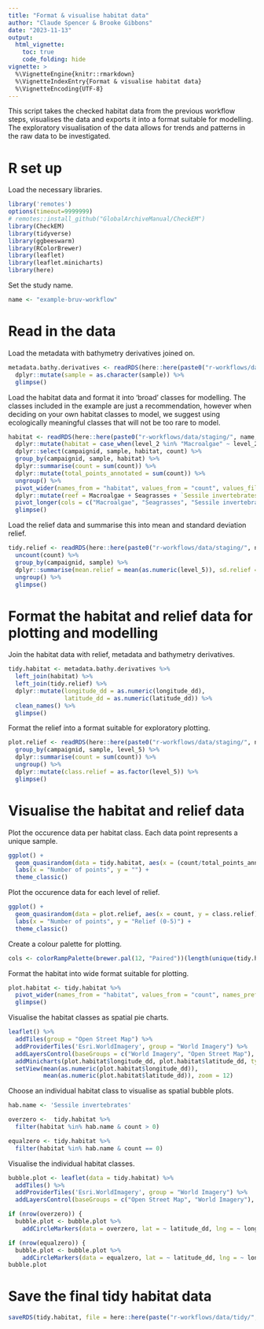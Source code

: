 ```yaml
---
title: "Format & visualise habitat data"
author: "Claude Spencer & Brooke Gibbons"
date: "2023-11-13"
output:
  html_vignette:
    toc: true
    code_folding: hide
vignette: >
  %\VignetteEngine{knitr::rmarkdown}
  %\VignetteIndexEntry{Format & visualise habitat data}
  %\VignetteEncoding{UTF-8}
---
```


This script takes the checked habitat data from the previous workflow steps, visualises the data and exports it into a format suitable for modelling. The exploratory visualisation of the data allows for trends and patterns in the raw data to be investigated.

# R set up

Load the necessary libraries.

```r
library('remotes')
options(timeout=9999999)
# remotes::install_github("GlobalArchiveManual/CheckEM")
library(CheckEM)
library(tidyverse)
library(ggbeeswarm)
library(RColorBrewer)
library(leaflet)
library(leaflet.minicharts)
library(here)
```

Set the study name.

```r
name <- "example-bruv-workflow"
```

# Read in the data

Load the metadata with bathymetry derivatives joined on.

```r
metadata.bathy.derivatives <- readRDS(here::here(paste0("r-workflows/data/tidy/", name, "_metadata-bathymetry-derivatives.rds"))) %>%
  dplyr::mutate(sample = as.character(sample)) %>%
  glimpse()
```

Load the habitat data and format it into 'broad' classes for modelling. The classes included in the example are just a recommendation, however when deciding on your own habitat classes to model, we suggest using ecologically meaningful classes that will not be too rare to model.

```r
habitat <- readRDS(here::here(paste0("r-workflows/data/staging/", name, "_habitat.rds"))) %>%
  dplyr::mutate(habitat = case_when(level_2 %in% "Macroalgae" ~ level_2, level_2 %in% "Seagrasses" ~ level_2, level_2 %in% "Substrate" & level_3 %in% "Consolidated (hard)" ~ level_3, level_2 %in% "Substrate" & level_3 %in% "Unconsolidated (soft)" ~ level_3,  level_2 %in% "Sponges" ~ "Sessile invertebrates", level_2 %in% "Sessile invertebrates" ~ level_2, level_2 %in% "Bryozoa" ~ "Sessile invertebrates", level_2 %in% "Cnidaria" ~ "Sessile invertebrates")) %>% 
  dplyr::select(campaignid, sample, habitat, count) %>%
  group_by(campaignid, sample, habitat) %>% 
  dplyr::summarise(count = sum(count)) %>% 
  dplyr::mutate(total_points_annotated = sum(count)) %>% 
  ungroup() %>% 
  pivot_wider(names_from = "habitat", values_from = "count", values_fill = 0) %>%
  dplyr::mutate(reef = Macroalgae + Seagrasses + `Sessile invertebrates` + `Consolidated (hard)`) %>%
  pivot_longer(cols = c("Macroalgae", "Seagrasses", "Sessile invertebrates", "Consolidated (hard)", "Unconsolidated (soft)", "reef"), names_to = "habitat", values_to = "count") %>%
  glimpse()
```

Load the relief data and summarise this into mean and standard deviation relief.

```r
tidy.relief <- readRDS(here::here(paste0("r-workflows/data/staging/", name, "_relief.rds"))) %>%
  uncount(count) %>%
  group_by(campaignid, sample) %>%
  dplyr::summarise(mean.relief = mean(as.numeric(level_5)), sd.relief = sd(as.numeric(level_5), na.rm = T)) %>%
  ungroup() %>%
  glimpse()
```

# Format the habitat and relief data for plotting and modelling

Join the habitat data with relief, metadata and bathymetry derivatives.

```r
tidy.habitat <- metadata.bathy.derivatives %>%
  left_join(habitat) %>%
  left_join(tidy.relief) %>%
  dplyr::mutate(longitude_dd = as.numeric(longitude_dd),
                latitude_dd = as.numeric(latitude_dd)) %>%
  clean_names() %>%
  glimpse()
```

Format the relief into a format suitable for exploratory plotting.

```r
plot.relief <- readRDS(here::here(paste0("r-workflows/data/staging/", name, "_relief.rds"))) %>%
  group_by(campaignid, sample, level_5) %>%
  dplyr::summarise(count = sum(count)) %>%
  ungroup() %>%
  dplyr::mutate(class.relief = as.factor(level_5)) %>%
  glimpse()
```

# Visualise the habitat and relief data

Plot the occurence data per habitat class. Each data point represents a unique sample.

```r
ggplot() +
  geom_quasirandom(data = tidy.habitat, aes(x = (count/total_points_annotated), y = habitat), groupOnX = F, method = "quasirandom", alpha = 0.25, size = 1.8, width = 0.2) +
  labs(x = "Number of points", y = "") +
  theme_classic()
```

Plot the occurence data for each level of relief.

```r
ggplot() +
  geom_quasirandom(data = plot.relief, aes(x = count, y = class.relief), groupOnX = F, method = "quasirandom", alpha = 0.25, size = 1.8, width = 0.05) +
  labs(x = "Number of points", y = "Relief (0-5)") + 
  theme_classic()
```

Create a colour palette for plotting.

```r
cols <- colorRampPalette(brewer.pal(12, "Paired"))(length(unique(tidy.habitat$habitat))) 
```

Format the habitat into wide format suitable for plotting.

```r
plot.habitat <- tidy.habitat %>%
  pivot_wider(names_from = "habitat", values_from = "count", names_prefix = "broad.") %>%
  glimpse()
```

Visualise the habitat classes as spatial pie charts.

```r
leaflet() %>%                                          
  addTiles(group = "Open Street Map") %>%                           
  addProviderTiles('Esri.WorldImagery', group = "World Imagery") %>%
  addLayersControl(baseGroups = c("World Imagery", "Open Street Map"), options = layersControlOptions(collapsed = FALSE)) %>%
  addMinicharts(plot.habitat$longitude_dd, plot.habitat$latitude_dd, type = "pie", colorPalette = cols, chartdata = plot.habitat[grep("broad", names(plot.habitat))], width = 20, transitionTime = 0) %>%                 
  setView(mean(as.numeric(plot.habitat$longitude_dd)), 
          mean(as.numeric(plot.habitat$latitude_dd)), zoom = 12)
```

Choose an individual habitat class to visualise as spatial bubble plots.

```r
hab.name <- 'Sessile invertebrates'

overzero <-  tidy.habitat %>% 
  filter(habitat %in% hab.name & count > 0) 

equalzero <- tidy.habitat %>% 
  filter(habitat %in% hab.name & count == 0)
```

Visualise the individual habitat classes.

```r
bubble.plot <- leaflet(data = tidy.habitat) %>%                     
  addTiles() %>%                                                    
  addProviderTiles('Esri.WorldImagery', group = "World Imagery") %>%
  addLayersControl(baseGroups = c("Open Street Map", "World Imagery"), options = layersControlOptions(collapsed = FALSE))

if (nrow(overzero)) {                                               
  bubble.plot <- bubble.plot %>%
    addCircleMarkers(data = overzero, lat = ~ latitude_dd, lng = ~ longitude_dd, radius = ~ count + 3, fillOpacity = 0.5, stroke = FALSE, label = ~ as.character(sample))}

if (nrow(equalzero)) {                                            
  bubble.plot <- bubble.plot %>%
    addCircleMarkers(data = equalzero, lat = ~ latitude_dd, lng = ~ longitude_dd, radius = 2, fillOpacity = 0.5, color = "white", stroke = FALSE, label = ~ as.character(sample))}
bubble.plot
```

# Save the final tidy habitat data

```r
saveRDS(tidy.habitat, file = here::here(paste("r-workflows/data/tidy/", paste(name,"tidy-habitat.rds", sep = "_"), sep = "/")))
```
